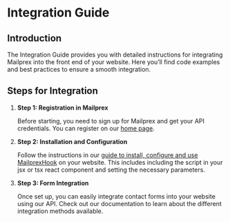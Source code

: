 # Integration Guide

## Introduction

The Integration Guide provides you with detailed instructions for integrating Mailprex into the front end of your website. Here you’ll find code examples and best practices to ensure a smooth integration.

## Steps for Integration

1. **Step 1: Registration in Mailprex**

   Before starting, you need to sign up for Mailprex and get your API credentials. You can register on our [home page](https://www.mailprex.top/login).

2. **Step 2: Installation and Configuration**

   Follow the instructions in our [guide to install, configure and use MailprexHook](/mailprexhook) on your website. This includes including the script in your jsx or tsx react component and setting the necessary parameters.

3. **Step 3: Form Integration**

   Once set up, you can easily integrate contact forms into your website using our API. Check out our documentation to learn about the different integration methods available.
